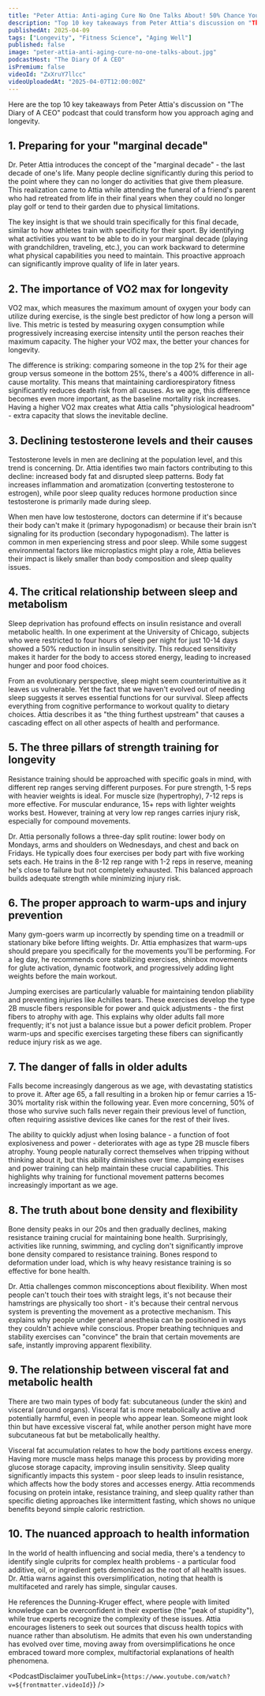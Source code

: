 ```yaml
---
title: "Peter Attia: Anti-aging Cure No One Talks About! 50% Chance You’ll Die In A Year If This Happens!"
description: "Top 10 key takeaways from Peter Attia's discussion on "The Diary of A CEO" podcast that could transform how you approach aging and longevity."
publishedAt: 2025-04-09
tags: ["Longevity", "Fitness Science", "Aging Well"]
published: false
image: "peter-attia-anti-aging-cure-no-one-talks-about.jpg"
podcastHost: "The Diary Of A CEO"
isPremium: false
videoId: "ZxXruY7llcc"
videoUploadedAt: "2025-04-07T12:00:00Z"
---
```



<PodcastSummaryPageLayout frontmatter={frontmatter}>

Here are the top 10 key takeaways from Peter Attia's discussion on "The Diary of A CEO" podcast that could transform how you approach aging and longevity.

## 1. Preparing for your "marginal decade"

Dr. Peter Attia introduces the concept of the "marginal decade" - the last decade of one's life. Many people decline significantly during this period to the point where they can no longer do activities that give them pleasure. This realization came to Attia while attending the funeral of a friend's parent who had retreated from life in their final years when they could no longer play golf or tend to their garden due to physical limitations.

The key insight is that we should train specifically for this final decade, similar to how athletes train with specificity for their sport. By identifying what activities you want to be able to do in your marginal decade (playing with grandchildren, traveling, etc.), you can work backward to determine what physical capabilities you need to maintain. This proactive approach can significantly improve quality of life in later years.

## 2. The importance of VO2 max for longevity

VO2 max, which measures the maximum amount of oxygen your body can utilize during exercise, is the single best predictor of how long a person will live. This metric is tested by measuring oxygen consumption while progressively increasing exercise intensity until the person reaches their maximum capacity. The higher your VO2 max, the better your chances for longevity.

The difference is striking: comparing someone in the top 2% for their age group versus someone in the bottom 25%, there's a 400% difference in all-cause mortality. This means that maintaining cardiorespiratory fitness significantly reduces death risk from all causes. As we age, this difference becomes even more important, as the baseline mortality risk increases. Having a higher VO2 max creates what Attia calls "physiological headroom" - extra capacity that slows the inevitable decline.

## 3. Declining testosterone levels and their causes

Testosterone levels in men are declining at the population level, and this trend is concerning. Dr. Attia identifies two main factors contributing to this decline: increased body fat and disrupted sleep patterns. Body fat increases inflammation and aromatization (converting testosterone to estrogen), while poor sleep quality reduces hormone production since testosterone is primarily made during sleep.

When men have low testosterone, doctors can determine if it's because their body can't make it (primary hypogonadism) or because their brain isn't signaling for its production (secondary hypogonadism). The latter is common in men experiencing stress and poor sleep. While some suggest environmental factors like microplastics might play a role, Attia believes their impact is likely smaller than body composition and sleep quality issues.

## 4. The critical relationship between sleep and metabolism

Sleep deprivation has profound effects on insulin resistance and overall metabolic health. In one experiment at the University of Chicago, subjects who were restricted to four hours of sleep per night for just 10-14 days showed a 50% reduction in insulin sensitivity. This reduced sensitivity makes it harder for the body to access stored energy, leading to increased hunger and poor food choices.

From an evolutionary perspective, sleep might seem counterintuitive as it leaves us vulnerable. Yet the fact that we haven't evolved out of needing sleep suggests it serves essential functions for our survival. Sleep affects everything from cognitive performance to workout quality to dietary choices. Attia describes it as "the thing furthest upstream" that causes a cascading effect on all other aspects of health and performance.

## 5. The three pillars of strength training for longevity

Resistance training should be approached with specific goals in mind, with different rep ranges serving different purposes. For pure strength, 1-5 reps with heavier weights is ideal. For muscle size (hypertrophy), 7-12 reps is more effective. For muscular endurance, 15+ reps with lighter weights works best. However, training at very low rep ranges carries injury risk, especially for compound movements.

Dr. Attia personally follows a three-day split routine: lower body on Mondays, arms and shoulders on Wednesdays, and chest and back on Fridays. He typically does four exercises per body part with five working sets each. He trains in the 8-12 rep range with 1-2 reps in reserve, meaning he's close to failure but not completely exhausted. This balanced approach builds adequate strength while minimizing injury risk.

## 6. The proper approach to warm-ups and injury prevention

Many gym-goers warm up incorrectly by spending time on a treadmill or stationary bike before lifting weights. Dr. Attia emphasizes that warm-ups should prepare you specifically for the movements you'll be performing. For a leg day, he recommends core stabilizing exercises, shinbox movements for glute activation, dynamic footwork, and progressively adding light weights before the main workout.

Jumping exercises are particularly valuable for maintaining tendon pliability and preventing injuries like Achilles tears. These exercises develop the type 2B muscle fibers responsible for power and quick adjustments - the first fibers to atrophy with age. This explains why older adults fall more frequently; it's not just a balance issue but a power deficit problem. Proper warm-ups and specific exercises targeting these fibers can significantly reduce injury risk as we age.

## 7. The danger of falls in older adults

Falls become increasingly dangerous as we age, with devastating statistics to prove it. After age 65, a fall resulting in a broken hip or femur carries a 15-30% mortality risk within the following year. Even more concerning, 50% of those who survive such falls never regain their previous level of function, often requiring assistive devices like canes for the rest of their lives.

The ability to quickly adjust when losing balance - a function of foot explosiveness and power - deteriorates with age as type 2B muscle fibers atrophy. Young people naturally correct themselves when tripping without thinking about it, but this ability diminishes over time. Jumping exercises and power training can help maintain these crucial capabilities. This highlights why training for functional movement patterns becomes increasingly important as we age.

## 8. The truth about bone density and flexibility

Bone density peaks in our 20s and then gradually declines, making resistance training crucial for maintaining bone health. Surprisingly, activities like running, swimming, and cycling don't significantly improve bone density compared to resistance training. Bones respond to deformation under load, which is why heavy resistance training is so effective for bone health.

Dr. Attia challenges common misconceptions about flexibility. When most people can't touch their toes with straight legs, it's not because their hamstrings are physically too short - it's because their central nervous system is preventing the movement as a protective mechanism. This explains why people under general anesthesia can be positioned in ways they couldn't achieve while conscious. Proper breathing techniques and stability exercises can "convince" the brain that certain movements are safe, instantly improving apparent flexibility.

## 9. The relationship between visceral fat and metabolic health

There are two main types of body fat: subcutaneous (under the skin) and visceral (around organs). Visceral fat is more metabolically active and potentially harmful, even in people who appear lean. Someone might look thin but have excessive visceral fat, while another person might have more subcutaneous fat but be metabolically healthy.

Visceral fat accumulation relates to how the body partitions excess energy. Having more muscle mass helps manage this process by providing more glucose storage capacity, improving insulin sensitivity. Sleep quality significantly impacts this system - poor sleep leads to insulin resistance, which affects how the body stores and accesses energy. Attia recommends focusing on protein intake, resistance training, and sleep quality rather than specific dieting approaches like intermittent fasting, which shows no unique benefits beyond simple caloric restriction.

## 10. The nuanced approach to health information

In the world of health influencing and social media, there's a tendency to identify single culprits for complex health problems - a particular food additive, oil, or ingredient gets demonized as the root of all health issues. Dr. Attia warns against this oversimplification, noting that health is multifaceted and rarely has simple, singular causes.

He references the Dunning-Kruger effect, where people with limited knowledge can be overconfident in their expertise (the "peak of stupidity"), while true experts recognize the complexity of these issues. Attia encourages listeners to seek out sources that discuss health topics with nuance rather than absolutism. He admits that even his own understanding has evolved over time, moving away from oversimplifications he once embraced toward more complex, multifactorial explanations of health phenomena.

<PodcastDisclaimer
  youTubeLink={`https://www.youtube.com/watch?v=${frontmatter.videoId}`}
/>

</PodcastSummaryPageLayout>
